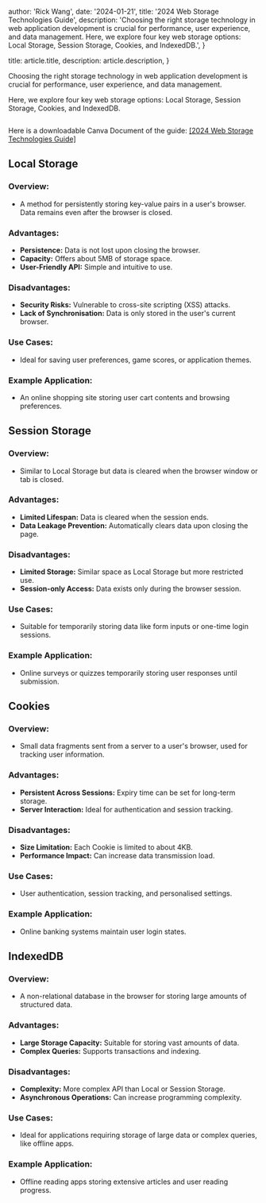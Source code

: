 
  author: 'Rick Wang',
  date: '2024-01-21',
  title: '2024 Web Storage Technologies Guide',
  description:
    'Choosing the right storage technology in web application development is crucial for performance, user experience, and data management. Here, we explore four key web storage options: Local Storage, Session Storage, Cookies, and IndexedDB.',
}

  title: article.title,
  description: article.description,
}


Choosing the right storage technology in web application development is crucial for performance, user experience, and data management. 

Here, we explore four key web storage options: Local Storage, Session Storage, Cookies, and IndexedDB.

<Image src={dataStorage} alt="" />

Here is a downloadable Canva Document of the guide: <a href="https://www.canva.com/design/DAF1Le_bxaU/oEX58cYLuazA6ZoUBtT-Fg/edit?utm_content=DAF1Le_bxaU&utm_campaign=designshare&utm_medium=link2&utm_source=sharebutton"> [2024 Web Storage Technologies Guide] </a>

## Local Storage
### Overview:
- A method for persistently storing key-value pairs in a user's browser. Data remains even after the browser is closed.
### Advantages:
- **Persistence:** Data is not lost upon closing the browser.
- **Capacity:** Offers about 5MB of storage space.
- **User-Friendly API:** Simple and intuitive to use.
### Disadvantages:
- **Security Risks:** Vulnerable to cross-site scripting (XSS) attacks.
- **Lack of Synchronisation:** Data is only stored in the user's current browser.
### Use Cases:
- Ideal for saving user preferences, game scores, or application themes.
### Example Application:
- An online shopping site storing user cart contents and browsing preferences.

## Session Storage
### Overview:
- Similar to Local Storage but data is cleared when the browser window or tab is closed.
### Advantages:
- **Limited Lifespan:** Data is cleared when the session ends.
- **Data Leakage Prevention:** Automatically clears data upon closing the page.
### Disadvantages:
- **Limited Storage:** Similar space as Local Storage but more restricted use.
- **Session-only Access:** Data exists only during the browser session.
### Use Cases:
- Suitable for temporarily storing data like form inputs or one-time login sessions.
### Example Application:
- Online surveys or quizzes temporarily storing user responses until submission.

## Cookies
### Overview:
- Small data fragments sent from a server to a user's browser, used for tracking user information.
### Advantages:
- **Persistent Across Sessions:** Expiry time can be set for long-term storage.
- **Server Interaction:** Ideal for authentication and session tracking.
### Disadvantages:
- **Size Limitation:** Each Cookie is limited to about 4KB.
- **Performance Impact:** Can increase data transmission load.
### Use Cases:
- User authentication, session tracking, and personalised settings.
### Example Application:
- Online banking systems maintain user login states.

## IndexedDB
### Overview:
- A non-relational database in the browser for storing large amounts of structured data.
### Advantages:
- **Large Storage Capacity:** Suitable for storing vast amounts of data.
- **Complex Queries:** Supports transactions and indexing.
### Disadvantages:
- **Complexity:** More complex API than Local or Session Storage.
- **Asynchronous Operations:** Can increase programming complexity.
### Use Cases:
- Ideal for applications requiring storage of large data or complex queries, like offline apps.
### Example Application:
- Offline reading apps storing extensive articles and user reading progress.